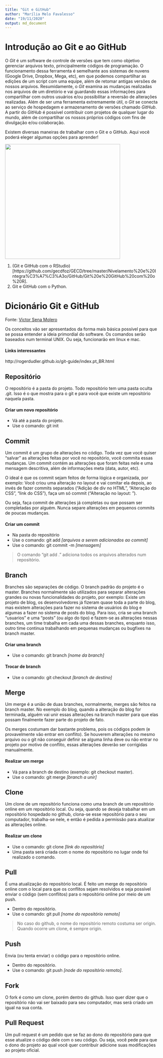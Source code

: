 ```yaml
---
title: "Git e GitHub"
author: "Marília Melo Favalesso"
date: "19/11/2020"
output: md_document
---
```


# Introdução ao Git e ao GitHub

O *Git* é um software de controle de versões que tem como objetivo gerenciar arquivos texto, principalmente códigos de programação. O funcionamento dessa ferramenta é semelhante aos sistemas de nuvens (Google Drive, Dropbox, Mega, etc), em que podemos compartilhar as edições de um script com uma equipe, além de retomar antigas versões de nossos arquivos. Resumidamente, o *Git* examina as mudanças realizadas nos arquivos de um diretório e vai guardando essas informações para compartilhar com outros usuários e/ou possibilitar a reversão de alterações realizadas. Além de ser uma ferramenta extremamente útil, o *Git* se conecta ao serviço de hospedagem e armazenamento de versões chamado *GitHub*. A partir do *GitHub* é possível contribuir com projetos de qualquer lugar do mundo, além de compartilhar os nossos próprios códigos com fins de divulgação e/ou colaboração.

Existem diversas maneiras de trabalhar com o Git e o GitHub. Aqui você poderá eleger algumas opções para aprender!

![](https://1000logos.net/wp-content/uploads/2018/11/GitHub-logo.jpg){width="10cm"}



1. (Git e GitHub com o RStudio)[https://github.com/gecdfoz/GECD/tree/master/Nivelamento%20e%20Integra%C3%A7%C3%A3o/GitHub/Git%20e%20GitHub%20com%20o%20R].
2. Git e GitHub com o Python. 


# Dicionário Git e GitHub

Fonte: [Victor Sena Molero](https://gist.github.com/victorsenam/8580499)

Os conceitos vão ser apresentados da forma mais básica possível para que se possa entender a ideia primordial do software.
Os comandos serão baseados num terminal UNIX. Ou seja, funcionarão em linux e mac.

#### Links interessantes
http://rogerdudler.github.io/git-guide/index.pt_BR.html

## Repositório
O repositório é a pasta do projeto. Todo repositório tem uma pasta oculta .git. Isso é o que mostra para o git e para você que existe um repositório naquela pasta.

#### Criar um novo repositório
- Vá até a pasta do projeto.
- Use o comando: git init


## Commit
Um commit é um grupo de alterações no código. Toda vez que você quiser "salvar" as alterações feitas por você no repositório, você commita essas mudanças. Um commit contém as alterações que foram feitas nele e uma mensagem descritiva, além de informações meta (data, autor, etc).

O ideal é que os commit sejam feitos de forma lógica e organizada, por exemplo: Você criou uma alteração no layout e vai comitar ela depois, ao invés de fazer commits separados ("Adição de div no HTML", "Alteração do CSS", "link do CSS"), faça um só commit ("Alteração no layout: <pequena descrição sobre a alteração>").

Ou seja, faça commit de alterações já completas ou que possam ser completadas por alguém. Nunca separe alterações em pequenos commits de poucas mudanças.

#### Criar um commit
- Na pasta do repositório
- Use o comando: git add *[arquivos a serem adicionados ao commit]*
- Use o comando: git commit -m *[mensagem]*

> O comando "git add ." adiciona todos os arquivos alterados num repositório.

## Branch
Branches são separações de código. O branch padrão do projeto é o master. Branches normalmente são utilizados para separar alterações grandes ou novas funcionalidades do projeto, por exemplo: Existe um projeto de blog, os desenvolvedores já fizeram quase toda a parte do blog, mas existem alterações para fazer no sistema de usuários do blog e algumas a fazer no sistema de posts do blog. Para isso, cria se uma branch "usuarios" e uma "posts" (ou algo do tipo) e fazem-se as alterações nessas branches, um time trabalha em cada uma dessas branches, enquanto isso, outro time continua trabalhando em pequenas mudanças ou bugfixes na branch master.

#### Criar uma branch
- Use o comando: git branch *[nome da branch]*

#### Trocar de branch
- Use o comando: git checkout *[branch de destino]*

## Merge
Um merge é a união de duas branches, normalmente, merges são feitos na branch master. No exemplo do blog, quando a alteração do blog for terminada, alguém vai unir essas alterações na branch master para que elas possam finalmente fazer parte do projeto de fato.

Os merges costumam dar bastante problema, pois os códigos podem (e provavelmente vão entrar em conflito). Se houverem alterações no mesmo arquivo ou o git não conseguir definir se alguma linha deve ou não entrar no projeto por motivo de conflito, essas alterações deverão ser corrigidas manualmente.

#### Realizar um merge
- Vá para a branch de destino (exemplo: git checkout master).
- Use o comando: git merge *[branch a unir]*

## Clone
Um clone de um repositório funciona como uma branch de um repositório online em um repositório local. Ou seja, quando se deseja trabalhar em um repositório hospedado no github, clona-se esse repositório para o seu computador, trabalha-se nele, e então é pedida a permissão para atualizar as alterações online.

#### Realizar um clone
- Use o comando: git clone *[link do repositório]*
- Uma pasta será criada com o nome do repositório no lugar onde foi realizado o comando.

## Pull
É uma atualização do repositório local. É feito um merge do repositório online com o local para que os conflitos sejam resolvidos e seja possível enviar o código (sem conflitos) para o repositório online por meio de um push.

- Dentro do repositório.
- Use o comando: git pull *[nome do repositório remoto]*

> No caso do github, o nome do repositório remoto costuma ser origin. Quando ocorre um clone, é sempre origin.

## Push
Envia (ou tenta enviar) o código para o repositório online.

- Dentro do repositório.
- Use o comando: git push *[node do repositório remoto]*.

## Fork
O fork é como um clone, porém dentro do github. Isso quer dizer que o repositório não vai ser baixado para seu computador, mas será criado um igual na sua conta.

## Pull Request
Um pull request é um pedido que se faz ao dono do repositório para que esse atualize o código dele com o seu código. Ou seja, você pede para que o dono do projeto ao qual você quer contribuir adicione suas modificações ao projeto oficial.